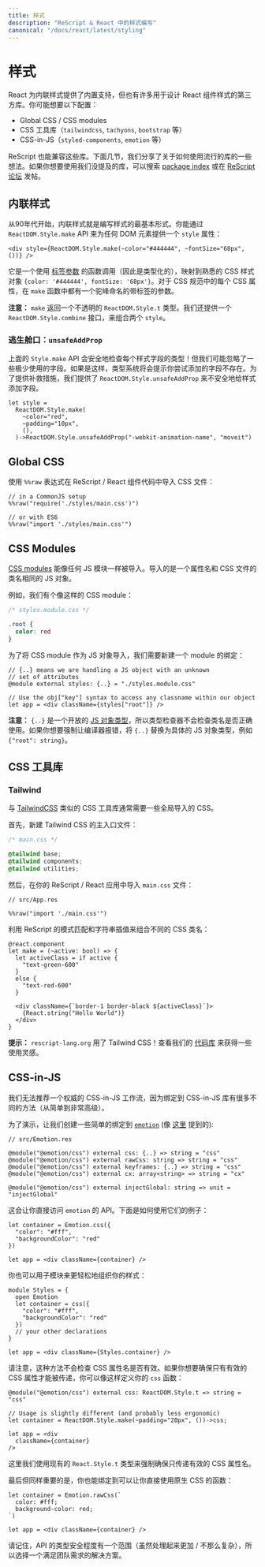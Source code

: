 ```yaml
---
title: 样式
description: "ReScript & React 中的样式编写"
canonical: "/docs/react/latest/styling"
---
```


<!-- # Styling -->
# 样式

<!-- React comes with builtin support for inline styles, but there are also a number of third party libraries for styling React components. You might be comfortable with a specific setup, like: -->
React 为内联样式提供了内置支持，但也有许多用于设计 React 组件样式的第三方库。你可能想要以下配置：

<!-- - Global CSS / CSS modules
- CSS utility libraries (`tailwindcss`, `tachyons`, `bootstrap` etc.)
- CSS-in-JS (`styled-components`, `emotion`, etc.) -->
- Global CSS / CSS modules
- CSS 工具库（`tailwindcss`, `tachyons`, `bootstrap` 等）
- CSS-in-JS（`styled-components`, `emotion` 等）

<!-- If they work in JS then they almost certainly work in ReScript. In the next few sections, we've shared some ideas for working with popular libraries. If you're interested in working with one you don't see here, search the [package index](https://rescript-lang.org/packages) or post in [the forum](https://forum.rescript-lang.org). -->
ReScript 也能兼容这些库。下面几节，我们分享了关于如何使用流行的库的一些想法。如果你想要使用我们没提及的库，可以搜索 [package index](https://rescript-lang.org/packages) 或在 [ReScript论坛](https://forum.rescript-lang.org) 发帖。

<!-- ## Inline Styles -->
## 内联样式

<!-- This is the most basic form of styling, coming straight from the 90s. You can apply a `style` attribute to any DOM element with our `ReactDOM.Style.make` API: -->
从90年代开始，内联样式就是编写样式的最基本形式。你能通过 `ReactDOM.Style.make` API 来为任何 DOM 元素提供一个 `style` 属性：

```res
<div style={ReactDOM.Style.make(~color="#444444", ~fontSize="68px", ())} />
```

<!-- It's a [labeled](/docs/manual/latest/function#labeled-arguments) (therefore typed) function call that maps to the familiar style object `{color: '#444444', fontSize: '68px'}`. For every CSS attribute in the CSS specfication, there is a camelCased label in our `make` function. -->
它是一个使用 [标签参数](/docs/manual/latest/function#labeled-arguments) 的函数调用（因此是类型化的），映射到熟悉的 CSS 样式对象 `{color: '#444444', fontSize: '68px'}`。对于 CSS 规范中的每个 CSS 属性，在 `make` 函数中都有一个驼峰命名的带标签的参数。

<!-- **Note** that `make` returns an opaque `ReactDOM.Style.t` type that you can't read into. We also expose a `ReactDOM.Style.combine` that takes in two `style`s and combine them. -->
**注意：** `make` 返回一个不透明的 `ReactDOM.Style.t` 类型。我们还提供一个 `ReactDOM.Style.combine` 接口，来组合两个 `style`。

<!-- ### Escape Hatch: `unsafeAddProp` -->
### 逃生舱口：`unsafeAddProp`

<!-- The above `Style.make` API will safely type check every style field! However, we might have missed some more esoteric fields. If that's the case, the type system will tell you that the field you're trying to add doesn't exist. To remediate this, we're exposing a `ReactDOM.Style.unsafeAddProp` to dangerously add a field to a style: -->
上面的 `Style.make` API 会安全地检查每个样式字段的类型！但我们可能忽略了一些极少使用的字段。如果是这样，类型系统将会提示你尝试添加的字段不存在。为了提供补救措施，我们提供了 `ReactDOM.Style.unsafeAddProp` 来不安全地给样式添加字段。

```res
let style =
  ReactDOM.Style.make(
    ~color="red",
    ~padding="10px",
    (),
  )->ReactDOM.Style.unsafeAddProp("-webkit-animation-name", "moveit")
```

<!-- ## Global CSS -->
## Global CSS

<!-- Use a `%%raw` expression to import CSS files within your ReScript / React component code: -->
使用 `%%raw` 表达式在 ReScript / React 组件代码中导入 CSS 文件：

```rescript
// in a CommonJS setup
%%raw("require('./styles/main.css')")

// or with ES6
%%raw("import './styles/main.css'")
```

<!-- ## CSS Modules -->
## CSS Modules

<!-- [CSS modules](https://github.com/css-modules/css-modules) can be imported like any other JS module. The imported value is a JS object, with attributes equivalent to each classname defined in the CSS file. -->
[CSS modules](https://github.com/css-modules/css-modules) 能像任何 JS 模块一样被导入。导入的是一个属性名和 CSS 文件的类名相同的 JS 对象。

<!-- As an example, let's say we have a CSS module like this: -->
例如，我们有个像这样的 CSS module：

```css
/* styles.module.css */

.root {
  color: red
}
```

<!-- We now need to create a module binding that imports our styles as a JS object:  -->
为了将 CSS module 作为 JS 对象导入，我们需要新建一个 module 的绑定：

```res
// {..} means we are handling a JS object with an unknown
// set of attributes
@module external styles: {..} = "./styles.module.css"

// Use the obj["key"] syntax to access any classname within our object
let app = <div className={styles["root"]} />
```

<!-- **Note:** `{..}` is an open [JS object type](/docs/manual/latest/object#type-declaration), which means the type checker will not type check correct classname usage. If you want to enforce compiler errors, replace `{..}` with a concrete JS object type, such as `{"root": string}`. -->
**注意：** `{..}` 是一个开放的 [JS 对象类型](/docs/manual/latest/object#type-declaration)，所以类型检查器不会检查类名是否正确使用。如果你想要强制让编译器报错，将 `{..}` 替换为具体的 JS 对象类型，例如 `{"root": string}`。


<!-- ## CSS Utility Libraries -->
## CSS 工具库

<!-- ### Tailwind -->
### Tailwind

<!-- CSS utility libraries like [TailwindCSS](https://tailwindcss.com) usually require some globally imported CSS. -->
与 [TailwindCSS](https://tailwindcss.com) 类似的 CSS 工具库通常需要一些全局导入的 CSS。

<!-- First, create your TailwindCSS main entrypoint file: -->
首先，新建 Tailwind CSS 的主入口文件：

```css
/* main.css */

@tailwind base;
@tailwind components;
@tailwind utilities;
```

<!-- Then, import your `main.css` file in your ReScript / React application: -->
然后，在你的 ReScript / React 应用中导入 `main.css` 文件：

```res
// src/App.res

%%raw("import './main.css'")
```

<!-- Utilize ReScript's pattern matching and string interpolations to combine different classnames: -->
利用 ReScript 的模式匹配和字符串插值来组合不同的 CSS 类名：

```res
@react.component
let make = (~active: bool) => {
  let activeClass = if active {
    "text-green-600"
  }
  else {
    "text-red-600"
  }

  <div className={`border-1 border-black ${activeClass}`}>
    {React.string("Hello World")}
  </div>
}
```

<!-- > **Hint:** `rescript-lang.org` actually uses TailwindCSS under the hood! Check out our [codebase](https://github.com/rescript-association/rescript-lang.org) to get some more inspiration on usage patterns. -->
**提示：** `rescript-lang.org` 用了 Tailwind CSS！查看我们的 [代码库](https://github.com/rescript-association/rescript-lang.org) 来获得一些使用灵感。


<!-- ## CSS-in-JS -->
## CSS-in-JS

<!-- There's no way we could recommend a definitive CSS-in-JS workflow, since there are many different approaches on how to bind to CSS-in-JS libraries (going from simple to very advanced). -->
我们无法推荐一个权威的 CSS-in-JS 工作流，因为绑定到 CSS-in-JS 库有很多不同的方法（从简单到非常高级）。

<!-- For demonstration purposes, let's create some simple bindings to e.g. [`emotion`](https://emotion.sh/docs/introduction) (as described [here](https://github.com/bloodyowl/rescript-react-starter-kit/blob/eca7055c59ba578b2d1994fc928d8f541a423e74/src/shared/Emotion.res)): -->
为了演示，让我们创建一些简单的绑定到 [`emotion`](https://emotion.sh/docs/introduction) (像 [这里](https://github.com/bloodyowl/rescript-react-starter-kit/blob/eca7055c59ba578b2d1994fc928d8f541a423e74/src/shared/Emotion.res) 提到的):

```res
// src/Emotion.res

@module("@emotion/css") external css: {..} => string = "css"
@module("@emotion/css") external rawCss: string => string = "css"
@module("@emotion/css") external keyframes: {..} => string = "css"
@module("@emotion/css") external cx: array<string> => string = "cx"

@module("@emotion/css") external injectGlobal: string => unit = "injectGlobal"
```

<!-- This will give you straight-forward access to `emotion`'s apis. Here's how you'd use them in your app code: -->
这会让你直接访问 `emotion` 的 API。下面是如何使用它们的例子：

```res
let container = Emotion.css({
  "color": "#fff",
  "backgroundColor": "red"
})

let app = <div className={container} />
```

<!-- You can also use submodules to organize your styles more easily: -->
你也可以用子模块来更轻松地组织你的样式：

```res
module Styles = {
  open Emotion
  let container = css({
    "color": "#fff",
    "backgroundColor": "red"
  })
  // your other declarations
}

let app = <div className={Styles.container} />
```

<!-- Please note that this approach will not check for invalid css attribute names. If you e.g. want to make sure that only valid CSS attributes are being passed, you could define your `css` function like this as well: -->
请注意，这种方法不会检查 CSS 属性名是否有效。如果你想要确保只有有效的 CSS 属性才能被传递，你可以像这样定义你的 `css` 函数：

```res
@module("@emotion/css") external css: ReactDOM.Style.t => string = "css"

// Usage is slightly different (and probably less ergonomic)
let container = ReactDOM.Style.make(~padding="20px", ())->css;

let app = <div
  className={container}
/>
```

<!-- Here we used the already existing `React.Style.t` type to enforce valid CSS attribute names. 
Last but not least, you can also bind to functions that let you use raw CSS directly: -->
这里我们使用现有的 `React.Style.t` 类型来强制确保只传递有效的 CSS 属性名。

最后但同样重要的是，你也能绑定到可以让你直接使用原生 CSS 的函数：

```res
let container = Emotion.rawCss(`
  color: #fff;
  background-color: red;
`)

let app = <div className={container} />
```

<!-- Please keep in mind that there's a spectrum on how type-safe an API can be (while being more / less complex to handle), so choose a solution that fits to your team's needs. -->
请记住，API 的类型安全程度有一个范围（虽然处理起来更加 / 不那么复杂），所以选择一个满足团队需求的解决方案。
